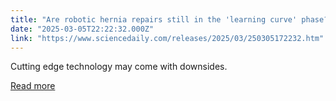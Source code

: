 ```yaml
---
title: "Are robotic hernia repairs still in the 'learning curve' phase?"
date: "2025-03-05T22:22:32.000Z"
link: "https://www.sciencedaily.com/releases/2025/03/250305172232.htm"
---
```


Cutting edge technology may come with downsides.

[Read more](https://www.sciencedaily.com/releases/2025/03/250305172232.htm)

